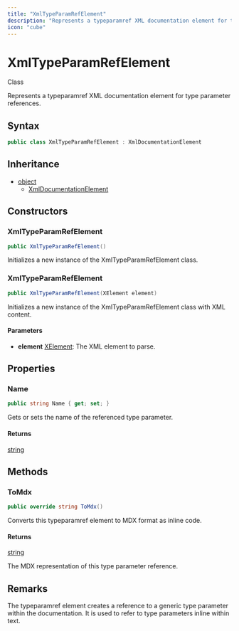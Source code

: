 ```yaml
---
title: "XmlTypeParamRefElement"
description: "Represents a typeparamref XML documentation element for type parameter references."
icon: "cube"
---
```


# XmlTypeParamRefElement

<Badge variant="outline">Class</Badge>

Represents a typeparamref XML documentation element for type parameter references.

## Syntax

```csharp
public class XmlTypeParamRefElement : XmlDocumentationElement
```

## Inheritance

- [object](https://learn.microsoft.com/dotnet/api/system.object)
  - [XmlDocumentationElement](/api-reference/cloudnimble/easyaf/xmldocumentation/xmldocumentationelement)

## Constructors

### XmlTypeParamRefElement

```csharp
public XmlTypeParamRefElement()
```

Initializes a new instance of the XmlTypeParamRefElement class.

### XmlTypeParamRefElement

```csharp
public XmlTypeParamRefElement(XElement element)
```

Initializes a new instance of the XmlTypeParamRefElement class with XML content.

#### Parameters

- **element** [XElement](https://learn.microsoft.com/dotnet/api/system.xml.linq.xelement): The XML element to parse.


## Properties

### Name

```csharp
public string Name { get; set; }
```

Gets or sets the name of the referenced type parameter.

#### Returns

[string](https://learn.microsoft.com/dotnet/api/system.string)


## Methods

### ToMdx

```csharp
public override string ToMdx()
```

Converts this typeparamref element to MDX format as inline code.

#### Returns

[string](https://learn.microsoft.com/dotnet/api/system.string)

The MDX representation of this type parameter reference.


## Remarks

The typeparamref element creates a reference to a generic type parameter within the documentation.
It is used to refer to type parameters inline within text.

